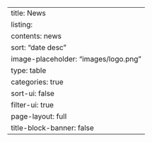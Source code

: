 ---
title: News
listing:
  contents: news
  sort: "date desc"
  image-placeholder: "images/logo.png"
  type: table
  categories: true
  sort-ui: false
  filter-ui: true
page-layout: full
title-block-banner: false
---